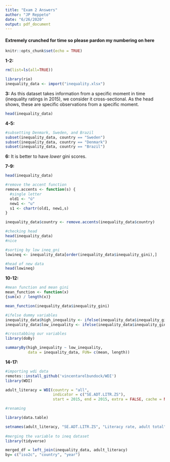 ```yaml
---
title: "Exam 2 Answers"
author: "JP Reppeto"
date: "6/26/2020"
output: pdf_document
---
```

#### Extremely crunched for time so please pardon my numbering on here
```r
knitr::opts_chunk$set(echo = TRUE)
```

**1-2:**
```r
rm(list=ls(all=TRUE))

library(rio)
inequality_data <- import("inequality.xlsx")

```


**3:**
As this dataset takes information from a specific moment in time 
(inequality ratings in 2015), we consider it cross-sectional. As the head shows, 
these are specific observations from a specific moment. 


```r
head(inequality_data)
```
**4-5:**
```r
#subsetting Denmark, Sweden, and Brazil
subset(inequality_data, country == "Sweden")
subset(inequality_data, country == "Denmark")
subset(inequality_data, country == "Brazil")
```

**6:**
It is better to have *lower* gini scores.

**7-9:**
```r
head(inequality_data)

#remove the accent function
remove.accents <- function(s) {
  #single letter
  old1 <- "ú"
  new1 <- "u"
  s1 <- chartr(old1, new1,s)
}

inequality_data$country <- remove.accents(inequality_data$country)

#checking head
head(inequality_data)
#nice

#sorting by low ineq_gni
lowineq <- inequality_data[order(inequality_data$inequality_gini),]

#head of new data
head(lowineq)
```

**10-12:**
```r
#mean function and mean gini
mean_function <- function(x)
{sum(x) / length(x)}

mean_function(inequality_data$inequality_gini)

#ifelse dummy variables
inequality_data$high_inequality <- ifelse(inequality_data$inequality_gini >= 36.81, 1, 0)
inequality_data$low_inequality <- ifelse(inequality_data$inequality_gini < 36.81, 1, 0)

#crosstabbing our variables
library(doBy)

summaryBy(high_inequality ~ low_inequality, 
          data = inequality_data, FUN= c(mean, length))
```

**14-17:**
```r
#importing wdi data
remotes::install_github('vincentarelbundock/WDI')
library(WDI)

adult_literacy = WDI(country = "all", 
                     indicator = c("SE.ADT.LITR.ZS"),
                     start = 2015, end = 2015, extra = FALSE, cache = NULL)

#renaming

library(data.table)

setnames(adult_literacy, "SE.ADT.LITR.ZS", "Literacy rate, adult total")
      
#merging the variable to ineq dataset
library(tidyverse)

merged_df = left_join(inequality_data, adult_literacy)
by= c("iso2c", "country", "year")
```
         

